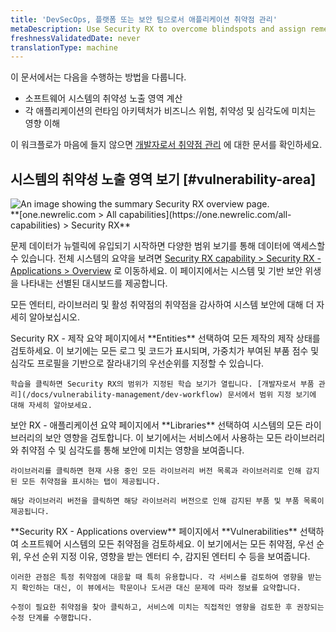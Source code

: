 ```yaml
---
title: 'DevSecOps, 플랫폼 또는 보안 팀으로서 애플리케이션 취약점 관리'
metaDescription: Use Security RX to overcome blindspots and assign remediation to developers as a security team.
freshnessValidatedDate: never
translationType: machine
---
```


이 문서에서는 다음을 수행하는 방법을 다룹니다.

* 소프트웨어 시스템의 취약성 노출 영역 계산
* 각 애플리케이션의 런타임 아키텍처가 비즈니스 위험, 취약성 및 심각도에 미치는 영향 이해

이 워크플로가 마음에 들지 않으면 [개발자로서 취약점 관리](/docs/vulnerability-management/dev-workflow) 에 대한 문서를 확인하세요.

## 시스템의 취약성 노출 영역 보기 [#vulnerability-area]

<img title="Security RX overview" alt="An image showing the summary Security RX overview page." src="/images/security_app-overview.webp" />

<figcaption>
  <DNT>
    **[one.newrelic.com &gt; All capabilities](https://one.newrelic.com/all-capabilities) &gt; Security RX**
  </DNT>
</figcaption>

문제 데이터가 뉴렐릭에 유입되기 시작하면 다양한 범위 보기를 통해 데이터에 액세스할 수 있습니다. 전체 시스템의 요약을 보려면 [Security RX capability &gt; Security RX - Applications &gt; Overview](https://one.newrelic.com/vulnerability-management/apm-summary) 로 이동하세요. 이 페이지에서는 시스템 및 기반 보안 위생을 나타내는 선별된 대시보드를 제공합니다.

모든 엔터티, 라이브러리 및 활성 취약점의 취약점을 감사하여 시스템 보안에 대해 더 자세히 알아보십시오.

<CollapserGroup>
  <Collapser className="freq-link" id="entity" title="모든 엔티티에 대한 취약성 관리">
    Security RX - 제작 요약 페이지에서 <DNT>**Entities**</DNT> 선택하여 모든 제작의 제작 상태를 검토하세요. 이 보기에는 모든 로그 및 코드가 표시되며, 가중치가 부여된 부품 점수 및 심각도 프로필을 기반으로 잘라내기의 우선순위를 지정할 수 있습니다.

    학습을 클릭하면 Security RX의 범위가 지정된 학습 보기가 열립니다. [개발자로서 부품 관리](/docs/vulnerability-management/dev-workflow) 문서에서 범위 지정 보기에 대해 자세히 알아보세요.
  </Collapser>

  <Collapser className="freq-link" id="library" title="라이브러리의 보안 영향 이해">
    보안 RX - 애플리케이션 요약 페이지에서 <DNT>**Libraries**</DNT> 선택하여 시스템의 모든 라이브러리의 보안 영향을 검토합니다. 이 보기에서는 서비스에서 사용하는 모든 라이브러리와 취약점 수 및 심각도를 통해 보안에 미치는 영향을 보여줍니다.

    라이브러리를 클릭하면 현재 사용 중인 모든 라이브러리 버전 목록과 라이브러리로 인해 감지된 모든 취약점을 표시하는 탭이 제공됩니다.

    해당 라이브러리 버전을 클릭하면 해당 라이브러리 버전으로 인해 감지된 부품 및 부품 목록이 제공됩니다.
  </Collapser>

  <Collapser className="freq-link" id="vuln" title="특정 취약점 관리">
    <DNT>**Security RX - Applications overview**</DNT> 페이지에서 <DNT>**Vulnerabilities**</DNT> 선택하여 소프트웨어 시스템의 모든 취약점을 검토하세요. 이 보기에서는 모든 취약점, 우선 순위, 우선 순위 지정 이유, 영향을 받는 엔터티 수, 감지된 엔터티 수 등을 보여줍니다.

    이러한 관점은 특정 취약점에 대응할 때 특히 유용합니다. 각 서비스를 검토하여 영향을 받는지 확인하는 대신, 이 뷰에서는 학문이나 도서관 대신 문제에 따라 정보를 요약합니다.

    수정이 필요한 취약점을 찾아 클릭하고, 서비스에 미치는 직접적인 영향을 검토한 후 권장되는 수정 단계를 수행합니다.
  </Collapser>
</CollapserGroup>